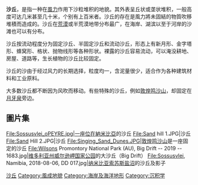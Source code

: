 {{Unreferenced|time=2022-03-12T03:07:27+00:00}}
{{NoteTA|zh-cn:米;zh-hk:米;zh-tw:公尺}}
{{Otheruses|subject=[[荒漠|荒漠]]的特殊地形|other=「沙丘」的其他意思|沙丘 (消歧義)}}

'''沙丘'''，是指一种在[[風力|風力]]作用下沙粒堆积的地貌。其外表呈丘状或垄状堆积，一般高度可达几米甚至几十米，个别有上百米者。沙丘的存在是風力將未固結的物質吹移堆積而造成的。沙丘在[[荒漠|荒漠]]或半荒漠地带分布最广，在海岸、湖滨以至于河岸的沙滩也可以有分布。

沙丘按流动程度分为固定沙丘、半固定沙丘和流动沙丘，形态上有新月形、金字塔形、蜂窝形、格状、抛物线形等各种形状。裸露的沙丘容易流动，可以淹没耕地、房屋、道路等，生长植物的沙丘比较固定。

沙丘的沙由于经过风力的长期选择，粒度均一，含泥量很少，适合作为各种建筑材料和工业原料。

大多数沙丘都不断因为风吹而移动。有些特殊的沙丘，例如[[敦煌鸣沙山|敦煌鸣沙山]]，却固定在[[月牙泉|月牙泉]]旁边。

== 圖片集 ==
<gallery>
File:Sossusvlei_oPEYRE.jpg|一座位在[[納米比亞|納米比亞]]的沙丘
File:Sand hill 1.JPG|沙丘
File:Sand Hill 2.JPG|沙丘
File:Singing_Sand_Dunes.JPG|[[敦煌鸣沙山|敦煌鸣沙山]]是一座固定的沙丘
File:Wilsons Promontory National Park (AU), Big Drift -- 2019 -- 1683.jpg|[[维多利亚州|维多利亚州]][[威尔逊岬国家公园|威尔逊岬国家公园]]的大沙丘（Big Drift）
File:Sossusvlei, Namibia, 2018-08-06, DD 017.jpg|[[纳米比亚|纳米比亚]][[索苏斯盐沼|索苏斯盐沼]]的沙丘及影子
</gallery>
{{commons+cat|Dune|沙丘|Dunes}}

{{河流形态学}}
{{沿海地区地理}}
{{Authority control}}

[[Category:沙丘|]]
[[Category:風成地貌|Category:風成地貌]]
[[Category:海岸及海洋地形|Category:海岸及海洋地形]]
[[Category:沉积学|Category:沉积学]]